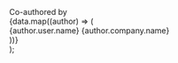   <div style={{ marginBottom: '3rem', display: 'flex', flexDirection: 'column', gap: '0.5rem' }}>
    <span style={{ color: 'rgb(107, 114, 128)', fontSize: '0.875rem' }}>Co-authored by</span>
    <div style={{ display: 'flex', flexWrap: 'wrap', alignItems: 'center', gap: '0.5rem' }}>
      {data.map((author) => (
        <div
          key={author.name}
          style={{
            padding: '0.75rem',
            paddingRight: '1rem',
            display: 'inline-flex',
            alignItems: 'center',
            gap: '0.75rem',
            fontWeight: 'normal',
            position: 'relative',
            ringWidth: '2px',
            ringColor: 'transparent',
            borderRadius: '0.75rem',
            backgroundColor: 'white',
            border: '1px solid rgba(0,0,0,0.1)',
            overflow: 'hidden'
          }}
        >
          <div style={{ position: 'relative' }}>
            <div style={{ overflow: 'hidden', border: '1px solid #e5e7eb', borderRadius: '9999px', width: '2rem', height: '2rem' }}>
              <img
                style={{ margin: 0, width: '100%', height: '100%' }}
                src={`https://raw.githubusercontent.com/haydenbleasel/next-forge/refs/heads/main/docs/images/authors/${author.company.id}/${author.user.id}.jpg`}
                alt=""
                width={32}
                height={32}
              />
            </div>
            <div
              style={{
                position: 'absolute',
                border: '1px solid white',
                overflow: 'hidden',
                borderRadius: '9999px',
                objectFit: 'cover',
                width: '1rem',
                height: '1rem',
                right: '-0.25rem',
                bottom: '-0.25rem'
              }}
            >
              <img
                style={{ margin: 0, width: '100%', height: '100%' }}
                src={`https://raw.githubusercontent.com/haydenbleasel/next-forge/refs/heads/main/docs/images/authors/${author.company.id}/logo.jpg`}
                alt=""
                width={16}
                height={16}
              />
            </div>
          </div>
          <div style={{ display: 'flex', flexDirection: 'column' }}>
            <span
              style={{
                fontWeight: 600,
                lineHeight: 1.25,
                fontSize: '13px',
                letterSpacing: '-0.01em'
              }}
            >
              {author.user.name}
            </span>
            <span
              style={{
                color: 'rgb(107, 114, 128)',
                lineHeight: 1.25,
                fontSize: '11px'
              }}
            >
              {author.company.name}
            </span>
          </div>
        </div>
      ))}
    </div>
  </div>
);
